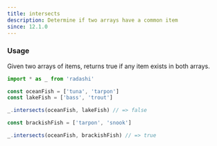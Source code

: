 ```yaml
---
title: intersects
description: Determine if two arrays have a common item
since: 12.1.0
---
```


### Usage

Given two arrays of items, returns true if any item exists in both arrays.

```ts
import * as _ from 'radashi'

const oceanFish = ['tuna', 'tarpon']
const lakeFish = ['bass', 'trout']

_.intersects(oceanFish, lakeFish) // => false

const brackishFish = ['tarpon', 'snook']

_.intersects(oceanFish, brackishFish) // => true
```

